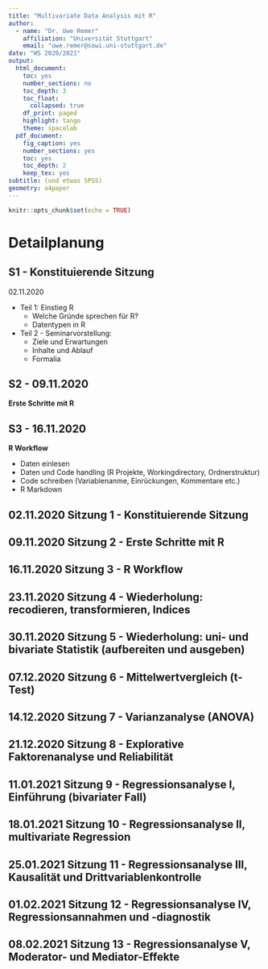 ```yaml
---
title: "Multivariate Data Analysis mit R"
author: 
  - name: "Dr. Uwe Remer"
    affiliation: "Universität Stuttgart"
    email: "uwe.remer@sowi.uni-stuttgart.de"
date: "WS 2020/2021"
output:
  html_document:
    toc: yes
    number_sections: no
    toc_depth: 3
    toc_float:
      collapsed: true
    df_print: paged
    highlight: tango
    theme: spacelab
  pdf_document:
    fig_caption: yes
    number_sections: yes
    toc: yes
    toc_depth: 2
    keep_tex: yes
subtitle: (und etwas SPSS)
geometry: a4paper
---
```


```r
knitr::opts_chunk$set(echo = TRUE)
```




# Detailplanung

## S1 - Konstituierende Sitzung 

02.11.2020
 
- Teil 1: Einstieg R
  - Welche Gründe sprechen für R?  
  - Datentypen in R
- Teil 2 - Seminarvorstellung: 
  - Ziele und Erwartungen
  - Inhalte und Ablauf
  - Formalia

## S2 - 09.11.2020 
**Erste Schritte mit R**

## S3 - 16.11.2020 
**R Workflow**

- Daten einlesen
- Daten und Code handling (R Projekte, Workingdirectory, Ordnerstruktur) 
- Code schreiben (Variablenanme, Einrückungen, Kommentare etc.)
- R Markdown  


## 02.11.2020 Sitzung 1 - Konstituierende Sitzung {.unlisted .unnumbered}
## 09.11.2020 Sitzung 2 - Erste Schritte mit R {.unlisted .unnumbered}
## 16.11.2020 Sitzung 3 - R Workflow {.unlisted .unnumbered}


## 23.11.2020 Sitzung 4 - Wiederholung: recodieren, transformieren, Indices {.unlisted .unnumbered}
## 30.11.2020 Sitzung 5 - Wiederholung: uni- und bivariate Statistik (aufbereiten und ausgeben) {.unlisted .unnumbered}
## 07.12.2020 Sitzung 6 - Mittelwertvergleich (t-Test) {.unlisted .unnumbered}
## 14.12.2020 Sitzung 7 - Varianzanalyse (ANOVA) {.unlisted .unnumbered}
## 21.12.2020 Sitzung 8 - Explorative Faktorenanalyse und Reliabilität {.unlisted .unnumbered}
## 11.01.2021 Sitzung 9 - Regressionsanalyse I, Einführung (bivariater Fall) {.unlisted .unnumbered}
## 18.01.2021 Sitzung 10 - Regressionsanalyse II, multivariate Regression {.unlisted .unnumbered}
## 25.01.2021 Sitzung 11 - Regressionsanalyse III, Kausalität und Drittvariablenkontrolle {.unlisted .unnumbered}
## 01.02.2021 Sitzung 12 - Regressionsanalyse IV, Regressionsannahmen und -diagnostik {.unlisted .unnumbered}
## 08.02.2021 Sitzung 13 - Regressionsanalyse V, Moderator- und Mediator-Effekte {.unlisted .unnumbered}
